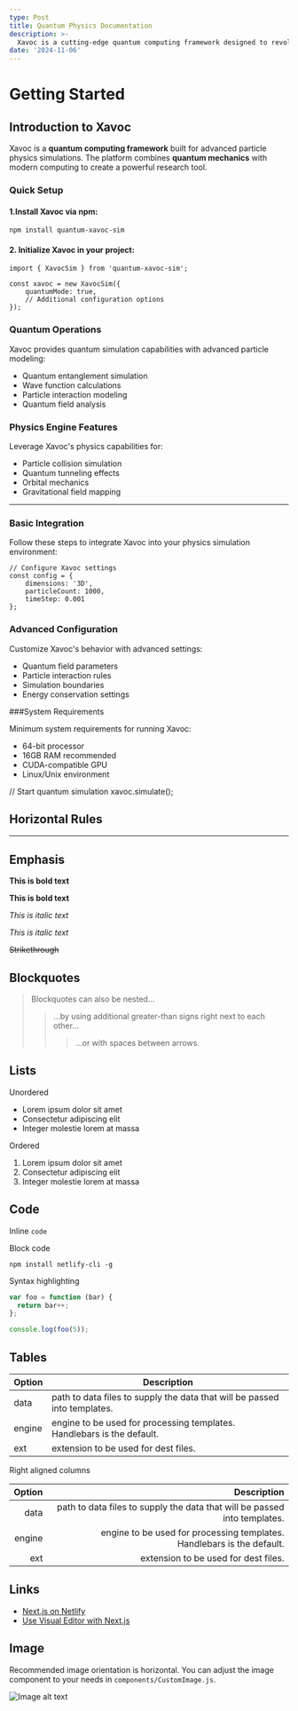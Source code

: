 ```yaml
---
type: Post
title: Quantum Physics Documentation
description: >-
  Xavoc is a cutting-edge quantum computing framework designed to revolutionize particle physics simulations. This documentation provides comprehensive information about Xavoc's capabilities, integration processes, and technical specifications.
date: '2024-11-06'
---
```


# Getting Started


## Introduction to Xavoc

Xavoc is a **quantum computing framework** built for advanced particle physics simulations. The platform combines **quantum mechanics** with modern computing to create a powerful research tool.

### Quick Setup

#### 1.Install Xavoc via npm:

```
npm install quantum-xavoc-sim
```

#### 2. Initialize Xavoc in your project:

```
import { XavocSim } from 'quantum-xavoc-sim';

const xavoc = new XavocSim({
    quantumMode: true,
    // Additional configuration options
});
```

### Quantum Operations

Xavoc provides quantum simulation capabilities with advanced particle modeling:

*   Quantum entanglement simulation
*   Wave function calculations
*   Particle interaction modeling
*   Quantum field analysis

### Physics Engine Features

Leverage Xavoc's physics capabilities for:

*   Particle collision simulation
*   Quantum tunneling effects
*   Orbital mechanics
*   Gravitational field mapping

***

### Basic Integration

Follow these steps to integrate Xavoc into your physics simulation environment:

```
// Configure Xavoc settings
const config = {
    dimensions: '3D',
    particleCount: 1000,
    timeStep: 0.001
};
```

### Advanced Configuration

Customize Xavoc's behavior with advanced settings:

*   Quantum field parameters
*   Particle interaction rules
*   Simulation boundaries
*   Energy conservation settings

###System Requirements

Minimum system requirements for running Xavoc:

*   64-bit processor
*   16GB RAM recommended
*   CUDA-compatible GPU
*   Linux/Unix environment



// Start quantum simulation
xavoc.simulate();


## Horizontal Rules

***

## Emphasis

**This is bold text**

**This is bold text**

*This is italic text*

*This is italic text*

~~Strikethrough~~

## Blockquotes

> Blockquotes can also be nested...
>
> > ...by using additional greater-than signs right next to each other...
> >
> > > ...or with spaces between arrows.

## Lists

Unordered

*   Lorem ipsum dolor sit amet
*   Consectetur adipiscing elit
*   Integer molestie lorem at massa

Ordered

1.  Lorem ipsum dolor sit amet
2.  Consectetur adipiscing elit
3.  Integer molestie lorem at massa

## Code

Inline `code`

Block code

```
npm install netlify-cli -g
```

Syntax highlighting

```js
var foo = function (bar) {
  return bar++;
};

console.log(foo(5));
```

## Tables

| Option | Description                                                               |
| ------ | ------------------------------------------------------------------------- |
| data   | path to data files to supply the data that will be passed into templates. |
| engine | engine to be used for processing templates. Handlebars is the default.    |
| ext    | extension to be used for dest files.                                      |

Right aligned columns

| Option |                                                               Description |
| -----: | ------------------------------------------------------------------------: |
|   data | path to data files to supply the data that will be passed into templates. |
| engine |    engine to be used for processing templates. Handlebars is the default. |
|    ext |                                      extension to be used for dest files. |

## Links

*   [Next.js on Netlify](https://docs.netlify.com/frameworks/next-js/overview/)
*   [Use Visual Editor with Next.js](https://docs.netlify.com/visual-editor/frameworks/next/)

## Image

Recommended image orientation is horizontal. You can adjust the image component to your needs in `components/CustomImage.js`.

![Image alt text](/images/random-image.jpeg "Image Title")
